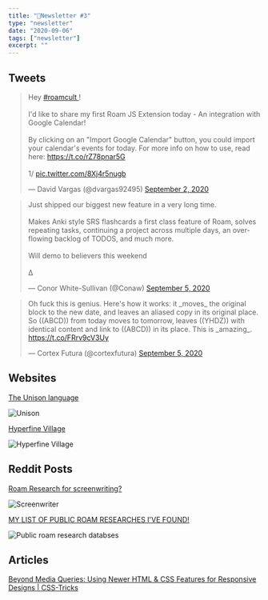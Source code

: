 ```yaml
---
title: "📧Newsletter #3"
type: "newsletter"
date: "2020-09-06"
tags: ["newsletter"]
excerpt: ""
---
```


## Tweets

<blockquote className="twitter-tweet">
  <p lang="en" dir="ltr">
    Hey
    <a href="https://twitter.com/hashtag/roamcult?src=hash&amp;ref_src=twsrc%5Etfw">
      #roamcult
    </a>
    !<br />
    <br />
    I&#39;d like to share my first Roam JS Extension today - An integration with
    Google Calendar!
    <br />
    <br />
    By clicking on an &quot;Import Google Calendar&quot; button, you could import
    your calendar&#39;s events for today. For more info on how to use, read here:
    <a href="https://t.co/rZ78pnar5G">https://t.co/rZ78pnar5G</a>
    <br />
    <br />
    1/ <a href="https://t.co/8Xj4r5nugb">pic.twitter.com/8Xj4r5nugb</a>
  </p>
  &mdash; David Vargas (@dvargas92495)
  <a href="https://twitter.com/dvargas92495/status/1301175953897467905?ref_src=twsrc%5Etfw">
    September 2, 2020
  </a>
</blockquote>

<blockquote className="twitter-tweet">
  <p lang="en" dir="ltr">
    Just shipped our biggest new feature in a very long time.
    <br />
    <br />
    Makes Anki style SRS flashcards a first class feature of Roam, solves repeating
    tasks, continuing a project across multiple days, an overflowing backlog of TODOS,
    and much more.
    <br />
    <br />
    Will demo to believers this weekend
    <br />
    <br />∆
  </p>
  &mdash; Conor White-Sullivan (@Conaw) <a href="https://twitter.com/Conaw/status/1302217025167585280?ref_src=twsrc%5Etfw">
    September 5, 2020
  </a>
</blockquote>

<blockquote className="twitter-tweet">
  <p lang="en" dir="ltr">
    Oh fuck this is genius. Here&#39;s how it works: it _moves_ the original
    block to the new date, and leaves an aliased copy in its original place. So
    ((ABCD)) from today moves to tomorrow, leaves ((YHDZ)) with identical
    content and link to ((ABCD)) in its place. This is _amazing_.
    <a href="https://t.co/FRrv9cV3Uy">https://t.co/FRrv9cV3Uy</a>
  </p>
  &mdash; Cortex Futura (@cortexfutura) <a href="https://twitter.com/cortexfutura/status/1302228722028867584?ref_src=twsrc%5Etfw">September 5, 2020</a>
</blockquote>

## Websites

[The Unison language](https://www.unisonweb.org/)

![Unison](../images/contentImages/unison-site.png)

[Hyperfine Village](https://roamresearch.com/#/app/hyperfinelabs/page/TYt89wtA7)

![Hyperfine Village](../images/contentImages/Hyperfine.png)

## Reddit Posts

[Roam Research for screenwriting?](https://www.reddit.com/r/RoamResearch/comments/igydmn/roam_research_for_screenwriting_proof_of_concept/?utm_medium=android_app&utm_source=share)

![Screenwriter](../images/contentImages/Screenwriter.png)

[MY LIST OF PUBLIC ROAM RESEARCHES I&#39;VE FOUND!](https://www.reddit.com/r/RoamResearch/comments/imq9qn/my_list_of_public_roam_researches_ive_found/?utm_medium=android_app&utm_source=share)

![Public roam research databses](../images/contentImages/List-roam-public.png)

## Articles

[Beyond Media Queries: Using Newer HTML &amp; CSS Features for Responsive
Designs | CSS-Tricks](https://css-tricks.com/beyond-media-queries-using-newer-html-css-features-for-responsive-designs/)
